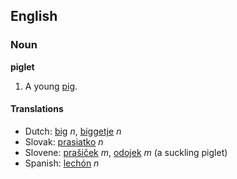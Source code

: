 ==English==
===Noun===
'''piglet'''

#A young [[pig]].

====Translations====
*Dutch: [[big]] ''n'', [[biggetje]] ''n''
*Slovak: [[prasiatko]] ''n''
*Slovene: [[prašiček]] ''m'', [[odojek]] ''m'' (a suckling piglet)
*Spanish: [[lechón]] ''n''